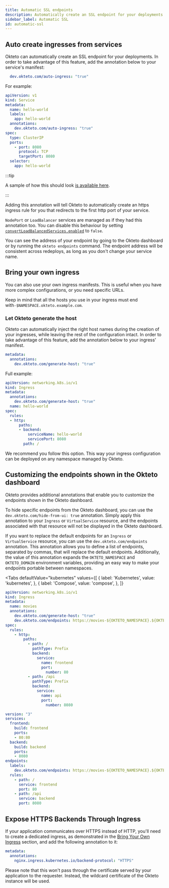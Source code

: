 ```yaml
---
title: Automatic SSL endpoints
description: Automatically create an SSL endpoint for your deployments
sidebar_label: Automatic SSL
id: automatic-ssl
---
```



## Auto create ingresses from services

Okteto can automatically create an SSL endpoint for your deployments. In order to take advantage of this feature, add the annotation below to your service's manifest:

```yaml
  dev.okteto.com/auto-ingress: "true"
```

For example:

```yaml
apiVersion: v1
kind: Service
metadata:
  name: hello-world
  labels:
    app: hello-world
  annotations:
    dev.okteto.com/auto-ingress: "true"
spec:
  type: ClusterIP
  ports:
    - port: 8080
      protocol: TCP
      targetPort: 8080
  selector:
    app: hello-world
```

:::tip

A sample of how this should look [is available here](https://github.com/okteto/go-getting-started/blob/master/k8s.yml#L26).

:::

Adding this annotation will tell Okteto to automatically create an https ingress rule for you that redirects to the first http port of your service.

`NodePort` or `LoadBalancer` services are managed as if they had this annotation too. You can disable this behaviour by setting [`convertLoadBalancedServices.enabled`](reference/helm-chart-values.mdx#convertloadbalancedservices) to `false`.

You can see the address of your endpoint by going to the Okteto dashboard or by running the `okteto endpoints` command. The endpoint address will be consistent across redeploys, as long as you don't change your service name.

## Bring your own ingress

You can also use your own ingress manifests. This is useful when you have more complex configurations, or you need specific URLs.

Keep in mind that all the hosts you use in your ingress must end with`-$NAMESPACE.okteto.example.com`.

### Let Okteto generate the host

Okteto can automatically inject the right host names during the creation of your ingresses, while leaving the rest of the configuration intact. In order to take advantage of this feature, add the annotation below to your ingress' manifest.

```yaml
metadata:
  annotations:
    dev.okteto.com/generate-host: "true"
```

Full example:

```yaml
apiVersion: networking.k8s.io/v1
kind: Ingress
metadata:
  annotations:
    dev.okteto.com/generate-host: "true"
  name: hello-world
spec:
  rules:
  - http:
      paths:
      - backend:
          serviceName: hello-world
          servicePort: 8080
        path: /
```

We recommend you follow this option. This way your ingress configuration can be deployed on any namespace managed by Okteto.

## Customizing the endpoints shown in the Okteto dashboard

Okteto provides additional annotations that enable you to customize the endpoints shown in the Okteto dashboard.

To hide specific endpoints from the Okteto dashboard, you can use the `dev.okteto.com/hide-from-ui: true` annotation.
Simply apply this annotation to your `Ingress` or `VirtualService` resource, and the endpoints associated with that resource will not be displayed in the Okteto dashboard.

If you want to replace the default endpoints for an `Ingress` or `VirtualService` resource, you can use the `dev.okteto.com/endpoints` annotation.
This annotation allows you to define a list of endpoints, separated by commas, that will replace the default endpoints.
Additionally, the value of this annotation expands the `OKTETO_NAMESPACE` and `OKTETO_DOMAIN` environment variables, providing an easy way to make your endpoints portable between namespaces.

<Tabs
  defaultValue="kubernetes"
  values={[
    { label: 'Kubernetes', value: 'kubernetes', },
    { label: 'Compose', value: 'compose', },
  ]}
>
<TabItem value="kubernetes">

```yaml
apiVersion: networking.k8s.io/v1
kind: Ingress
metadata:
  name: movies
  annotations:
    dev.okteto.com/generate-host: "true"
    dev.okteto.com/endpoints: https://movies-${OKTETO_NAMESPACE}.${OKTETO_DOMAIN}/api
spec:
  rules:
    - http:
        paths:
          - path: /
            pathType: Prefix
            backend:
              service:
                name: frontend
                port:
                  number: 80
          - path: /api
            pathType: Prefix
            backend:
              service:
                name: api
                port:
                  number: 8080
```

</TabItem>
<TabItem value="compose">

```yaml
version: "3"
services:
  frontend:
    build: frontend
    ports:
    - 80:80
  backend:
    build: backend
    ports:
    - 8080
endpoints:
  labels:
    dev.okteto.com/endpoints: https://movies-${OKTETO_NAMESPACE}.${OKTETO_DOMAIN}/api
  rules:
    - path: /
      service: frontend
      port: 80
    - path: /api
      service: backend
      port: 8080
```

</TabItem>
</Tabs>

## Expose HTTPS Backends Through Ingress

If your application communicates over HTTPS instead of HTTP, you'll need to create a dedicated ingress, as demonstrated in the [Bring Your Own Ingress](#bring-your-own-ingress) section, and add the following annotation to it:

```yaml
metadata:
  annotations:
    nginx.ingress.kubernetes.io/backend-protocol: "HTTPS"
```

Please note that this won't pass through the certificate served by your application to the requester. Instead, the wildcard certificate of the Okteto instance will be used.
